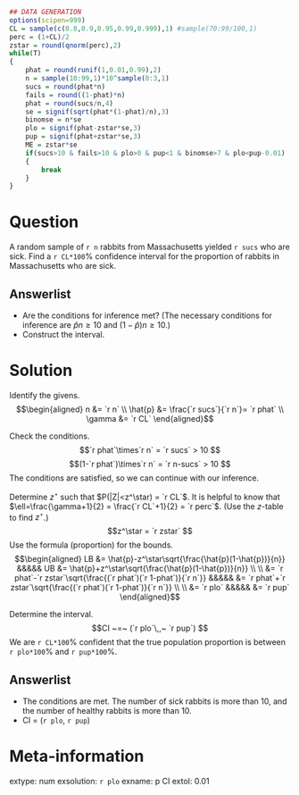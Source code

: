 ```r
## DATA GENERATION
options(scipen=999)
CL = sample(c(0.8,0.9,0.95,0.99,0.999),1) #sample(70:99/100,1)
perc = (1+CL)/2
zstar = round(qnorm(perc),2)
while(T)
{
    phat = round(runif(1,0.01,0.99),2)
    n = sample(10:99,1)*10^sample(0:3,1)
    sucs = round(phat*n)
    fails = round((1-phat)*n)
    phat = round(sucs/n,4)
    se = signif(sqrt(phat*(1-phat)/n),3)
    binomse = n*se
    plo = signif(phat-zstar*se,3)
    pup = signif(phat+zstar*se,3)
    ME = zstar*se
    if(sucs>10 & fails>10 & plo>0 & pup<1 & binomse>7 & plo<pup-0.01)
    {
        break
    }
}
```

Question
========

A random sample of `r n` rabbits from Massachusetts yielded `r sucs` who are sick. Find a `r CL*100`% confidence interval for the proportion of rabbits in Massachusetts who are sick.

Answerlist
-------
* Are the conditions for inference met? (The necessary conditions for inference are $\hat{p}n \ge 10$ and $(1-\hat{p})n\ge 10$.)
* Construct the interval.


Solution
========

Identify the givens.
$$\begin{aligned}
n &= `r n` \\
\hat{p} &= \frac{`r sucs`}{`r n`}= `r phat` \\
\gamma &= `r CL`
\end{aligned}$$

Check the conditions.
$$`r phat`\times`r n` = `r sucs` > 10 $$
$$(1-`r phat`)\times`r n` = `r n-sucs` > 10 $$
The conditions are satisfied, so we can continue with our inference.

Determine $z^\star$ such that $P(|Z|<z^\star) = `r CL`$. It is helpful to know that $\ell=\frac{\gamma+1}{2} = \frac{`r CL`+1}{2} = `r perc`$. (Use the $z$-table to find $z^{\star}$.)
$$z^\star = `r zstar` $$
Use the formula (proportion) for the bounds.
$$\begin{aligned}
LB &= \hat{p}-z^\star\sqrt{\frac{\hat{p}(1-\hat{p})}{n}} &&&&&
UB &= \hat{p}+z^\star\sqrt{\frac{\hat{p}(1-\hat{p})}{n}} \\ \\
&= `r phat`-`r zstar`\sqrt{\frac{(`r phat`)(`r 1-phat`)}{`r n`}} &&&&&
&= `r phat`+`r zstar`\sqrt{\frac{(`r phat`)(`r 1-phat`)}{`r n`}} \\ \\
&= `r plo` &&&&& &= `r pup`
\end{aligned}$$

Determine the interval.
$$CI ~=~ (`r plo`\,,~ `r pup`) $$
We are `r CL*100`% confident that the true population proportion is between `r plo*100`% and `r pup*100`%.

Answerlist
-------
* The conditions are met. The number of sick rabbits is more than 10, and the number of healthy rabbits is more than 10.
* CI = (`r plo`, `r pup`) 


Meta-information
============
extype: num
exsolution: `r plo`
exname: p CI
extol: 0.01
